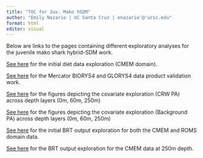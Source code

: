 ```yaml
---
title: "TOC for Juv. Mako hSDM"
author: "Emily Nazario | UC Santa Cruz | enazario'@'ucsc.edu"
format: html
editor: visual
---
```


Below are links to the pages containing different exploratory analyses for the juvenile mako shark hybrid-SDM work.

[See here](diet_explore_revise.html) for the initial diet data exploration (CMEM domain).

[See here](merc_valid3.html) for the Mercator BIORYS4 and GLORYS4 data product validation work.

[See here](covar_explore_psat_spot_new.html) for the figures depicting the covariate exploration (CRW PA) across depth layers (0m, 60m, 250m)

[See here](covar_explore_psat_spot_back.html) for the figures depicting the covariate exploration (Background PA) across depth layers (0m, 60m, 250m)

[See here](brt_explore.html) for the initial BRT output exploration for both the CMEM and ROMS domain data.

[See here](brt_explore250.html) for the BRT output exploration for the CMEM data at 250m depth.
